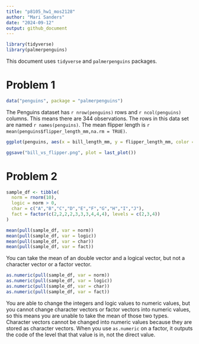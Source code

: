 ```yaml
---
title: "p8105_hw1_mos2128"
author: "Mari Sanders"
date: "2024-09-12"
output: github_document
---
```


```r
library(tidyverse)
library(palmerpenguins)
```

This document uses `tidyverse` and `palmerpenguins` packages. 

# Problem 1

```r
data("penguins", package = "palmerpenguins") 
```

The Penguins dataset has `r nrow(penguins)` rows and `r ncol(penguins)` columns. 
This means there are 344 observations. The rows in this data set are named
`r names(penguins)`. The mean flipper length is `r mean(penguins$flipper_length_mm,na.rm = TRUE)`. 

```r
ggplot(penguins, aes(x = bill_length_mm, y = flipper_length_mm, color = species)) + geom_point()

ggsave("bill_vs_flipper.png", plot = last_plot())
```

# Problem 2 

```r
sample_df <- tibble(
  norm = rnorm(10), 
  logic = norm > 0, 
  char = c("A","B","C","D","E","F","G","H","I","J"),
  fact = factor(c(2,2,2,2,3,3,3,4,4,4), levels = c(2,3,4))
)

mean(pull(sample_df, var = norm))
mean(pull(sample_df, var = logic))
mean(pull(sample_df, var = char))
mean(pull(sample_df, var = fact))
```
You can take the mean of an double vector and a logical vector, but not a character vector or a factor vector. 

```r
as.numeric(pull(sample_df, var = norm))
as.numeric(pull(sample_df, var = logic))
as.numeric(pull(sample_df, var = char))
as.numeric(pull(sample_df, var = fact))
```

You are able to change the integers and logic values to numeric values, but you cannot change character vectors or factor vectors into numeric values, so this means you are unable to take the mean of those two types. Character vectors cannot be changed into numeric values because they are stored as character vectors. When you use `as.numeric` on a factor, it outputs the code of the level that that value is in, not the direct value. 


